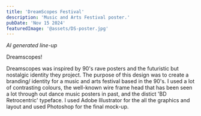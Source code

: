 ```yaml
---
title: 'DreamScopes Festival'
description: 'Music and Arts Festival poster.'
pubDate: 'Nov 15 2024'
featuredImage: '@assets/DS-poster.jpg'
---
```



<ProjectImage path={image1} alt="DreamScopes"/>

<ProjectImage path={image2} alt="###"/>

*AI generated line-up*

<ProjectImage path={image3} alt="###"/>

<ProjectImage path={image4} alt="###"/>

<ProjectImage path={image5} alt="###"/>

Dreamscopes!

Dreamscopes was inspired by 90's rave posters and the futuristic but nostalgic identity they project. The purpose of this design was to create a branding/ identity for a music and arts festival based in the 90's. I used a lot of contrasting colours, the well-known wire frame head that has been seen a lot through out dance music posters in past, and the distict 'BD Retrocentric' typeface. I used Adobe Illustrator for the all the graphics and layout and used Photoshop for the final mock-up.
